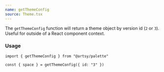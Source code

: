 ```yaml
---
name: getThemeConfig
source: Theme.tsx
---
```


The `getThemeConfig` function will return a theme object by version id (`2` or
`3`). Useful for outside of a React component context.

### Usage

```tsx
import { getThemeConfig } from "@artsy/palette"

const { space } = getThemeConfig({ id: "3" })
```
